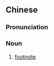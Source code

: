 {{also|腳注|脚注}}
==Chinese==
{{zh-forms|s=脚注|t2=腳注}}

===Pronunciation===
{{zh-pron
|m=jiǎozhù
|c=goek3 zyu3
|cat=n
}}

===Noun===
{{zh-noun}}

# [[footnote]]